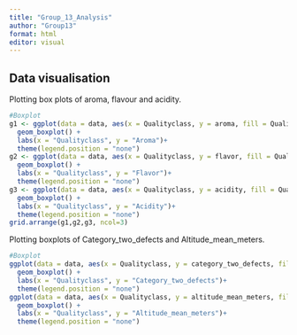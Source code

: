 ```yaml
---
title: "Group_13_Analysis"
author: "Group13"
format: html
editor: visual
---
```


## 



## Data visualisation
Plotting box plots of aroma, flavour and acidity.
```r
#Boxplot
g1 <- ggplot(data = data, aes(x = Qualityclass, y = aroma, fill = Qualityclass)) +
  geom_boxplot() +
  labs(x = "Qualityclass", y = "Aroma")+ 
  theme(legend.position = "none")
g2 <- ggplot(data = data, aes(x = Qualityclass, y = flavor, fill = Qualityclass)) +
  geom_boxplot() +
  labs(x = "Qualityclass", y = "Flavor")+ 
  theme(legend.position = "none")
g3 <- ggplot(data = data, aes(x = Qualityclass, y = acidity, fill = Qualityclass)) +
  geom_boxplot() +
  labs(x = "Qualityclass", y = "Acidity")+ 
  theme(legend.position = "none")
grid.arrange(g1,g2,g3, ncol=3)
```

Plotting boxplots of Category_two_defects and Altitude_mean_meters.
```r
#Boxplot
ggplot(data = data, aes(x = Qualityclass, y = category_two_defects, fill = Qualityclass)) +
  geom_boxplot() +
  labs(x = "Qualityclass", y = "Category_two_defects")+ 
  theme(legend.position = "none")
ggplot(data = data, aes(x = Qualityclass, y = altitude_mean_meters, fill = Qualityclass)) +
  geom_boxplot() +
  labs(x = "Qualityclass", y = "Altitude_mean_meters")+ 
  theme(legend.position = "none")

```
